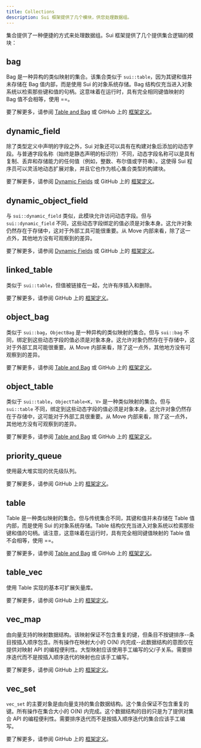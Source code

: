 ```yaml
---
title: Collections
description: Sui 框架提供了几个模块，供您处理数据组。
---
```


集合提供了一种便捷的方式来处理数据组。Sui 框架提供了几个提供集合逻辑的模块：

## bag

Bag 是一种异构的类似映射的集合。该集合类似于 `sui::table`，因为其键和值并未存储在 Bag 值内部，而是使用 Sui 的对象系统存储。Bag 结构仅充当进入对象系统以检索那些键和值的句柄。这意味着在运行时，具有完全相同键值映射的 Bag 值不会相等，使用 ==。

要了解更多，请参阅 [Table and Bag](../dynamic-fields/tables-bags.mdx) 或 GitHub 上的 [框架定义](https://github.com/MystenLabs/sui/blob/main/crates/sui-framework/docs/bag.md)。

## dynamic_field

除了类型定义中声明的字段之外，Sui 对象还可以具有在构建对象后添加的动态字段。与普通字段名称（始终是静态声明的标识符）不同，动态字段名称可以是具有复制、丢弃和存储能力的任何值（例如，整数、布尔值或字符串）。这使得 Sui 程序员可以灵活地动态扩展对象，并且它也作为核心集合类型的构建块。

要了解更多，请参阅 [Dynamic Fields](../dynamic-fields.mdx) 或 GitHub 上的 [框架定义](https://github.com/MystenLabs/sui/blob/main/crates/sui-framework/docs/dynamic_field.md)。

## dynamic_object_field

与 `sui::dynamic_field` 类似，此模块允许访问动态字段。但与 `sui::dynamic_field` 不同，这些动态字段绑定的值必须是对象本身。这允许对象仍然存在于存储中，这对于外部工具可能很重要。从 Move 内部来看，除了这一点外，其他地方没有可观察到的差异。

要了解更多，请参阅 [Dynamic Fields](../dynamic-fields.mdx) 或 GitHub 上的 [框架定义](https://github.com/MystenLabs/sui/blob/main/crates/sui-framework/docs/dynamic_object_field.md)。

## linked_table

类似于 `sui::table`，但值被链接在一起，允许有序插入和删除。

要了解更多，请参阅 GitHub 上的 [框架定义](https://github.com/MystenLabs/sui/blob/main/crates/sui-framework/docs/linked_table.md)。

## object_bag

类似于 `sui::bag`，`ObjectBag` 是一种异构的类似映射的集合。但与 `sui::bag` 不同，绑定到这些动态字段的值必须是对象本身。这允许对象仍然存在于存储中，这对于外部工具可能很重要。从 Move 内部来看，除了这一点外，其他地方没有可观察到的差异。

要了解更多，请参阅 [Table and Bag](../dynamic-fields/tables-bags.mdx) 或 GitHub 上的 [框架定义](https://github.com/MystenLabs/sui/blob/main/crates/sui-framework/docs/object_bag.md)。

## object_table

类似于 `sui::table`，`ObjectTable<K, V>` 是一种类似映射的集合。但与 `sui::table` 不同，绑定到这些动态字段的值必须是对象本身。这允许对象仍然存在于存储中，这可能对于外部工具很重要。从 Move 内部来看，除了这一点外，其他地方没有可观察到的差异。

要了解更多，请参阅 [Table and Bag](../dynamic-fields/tables-bags.mdx) 或 GitHub 上的 [框架定义](https://github.com/MystenLabs/sui/blob/main/crates/sui-framework/docs/object_table.md)。

## priority_queue

使用最大堆实现的优先级队列。

要了解更多，请参阅 GitHub 上的 [框架定义](https://github.com/MystenLabs/sui/blob/main/crates/sui-framework/docs/priority_queue.md)。

## table

Table 是一种类似映射的集合。但与传统集合不同，其键和值并未存储在 Table 值内部，而是使用 Sui 的对象系统存储。Table 结构仅充当进入对象系统以检索那些键和值的句柄。请注意，这意味着在运行时，具有完全相同键值映射的 Table 值不会相等，使用 ==。

要了解更多，请参阅 [Table and Bag](../dynamic-fields/tables-bags.mdx) 或 GitHub 上的 [框架定义](https://github.com/MystenLabs/sui/blob/main/crates/sui-framework/docs/table.md)。

## table_vec

使用 Table 实现的基本可扩展矢量库。

要了解更多，请参阅 GitHub 上的 [框架定义](https://github.com/MystenLabs/sui/blob/main/crates/sui-framework/docs/table_vec.md)。

## vec_map

由向量支持的映射数据结构。该映射保证不包含重复的键，但条目不按键排序--条目按插入顺序包含。所有操作在映射大小的 O(N) 内完成--此数据结构的意图仅在提供对映射 API 的编程便利性。大型映射应该使用手工编写的父/子关系。需要排序迭代而不是按插入顺序迭代的映射也应该手工编写。

要了解更多，请参阅 GitHub 上的 [框架定义](https://github.com/MystenLabs/sui/blob/main/crates/sui-framework/docs/vec_map.md)。

## vec_set

`vec_set` 的主要对象是由向量支持的集合数据结构。这个集合保证不包含重复的键。所有操作在集合大小的 O(N) 内完成。这个数据结构的目的只是为了提供对集合 API 的编程便利性。需要排序迭代而不是按插入顺序迭代的集合应该手工编写。

要了解更多，请参阅 GitHub 上的 [框架定义](https://github.com/MystenLabs/sui/blob/main/crates/sui-framework/docs/vec_set.md)。
